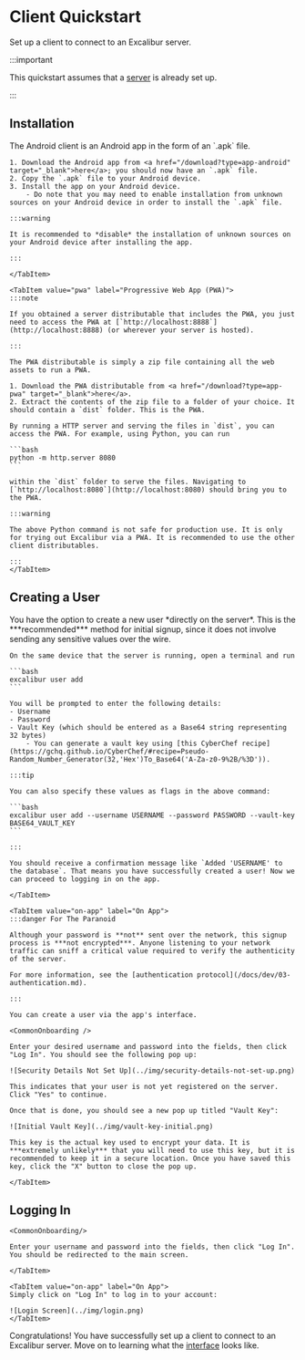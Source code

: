 
# Client Quickstart

Set up a client to connect to an Excalibur server.

:::important

This quickstart assumes that a [server](../01-server.mdx) is already set up.

:::

## Installation

<Tabs groupId="platform">
    <TabItem value="android" label="Android" default>
    The Android client is an Android app in the form of an `.apk` file.

    1. Download the Android app from <a href="/download?type=app-android" target="_blank">here</a>; you should now have an `.apk` file.
    2. Copy the `.apk` file to your Android device.
    3. Install the app on your Android device.
        - Do note that you may need to enable installation from unknown sources on your Android device in order to install the `.apk` file.

    :::warning

    It is recommended to *disable* the installation of unknown sources on your Android device after installing the app.
    
    :::

    </TabItem>

    <TabItem value="pwa" label="Progressive Web App (PWA)">
    :::note
    
    If you obtained a server distributable that includes the PWA, you just need to access the PWA at [`http://localhost:8888`](http://localhost:8888) (or wherever your server is hosted).

    :::
    
    The PWA distributable is simply a zip file containing all the web assets to run a PWA.

    1. Download the PWA distributable from <a href="/download?type=app-pwa" target="_blank">here</a>.
    2. Extract the contents of the zip file to a folder of your choice. It should contain a `dist` folder. This is the PWA.

    By running a HTTP server and serving the files in `dist`, you can access the PWA. For example, using Python, you can run

    ```bash
    python -m http.server 8080
    ```

    within the `dist` folder to serve the files. Navigating to [`http://localhost:8080`](http://localhost:8080) should bring you to the PWA.

    :::warning

    The above Python command is not safe for production use. It is only for trying out Excalibur via a PWA. It is recommended to use the other client distributables.

    :::
    </TabItem>
</Tabs>

## Creating a User

<Tabs groupId="user-creation-method">
    <TabItem value="on-server" label="On Server" default>
    You have the option to create a new user *directly on the server*. This is the ***recommended*** method for initial signup, since it does not involve sending any sensitive values over the wire.

    On the same device that the server is running, open a terminal and run

    ```bash
    excalibur user add
    ```

    You will be prompted to enter the following details:
    - Username
    - Password
    - Vault Key (which should be entered as a Base64 string representing 32 bytes)
        - You can generate a vault key using [this CyberChef recipe](https://gchq.github.io/CyberChef/#recipe=Pseudo-Random_Number_Generator(32,'Hex')To_Base64('A-Za-z0-9%2B/%3D')).

    :::tip

    You can also specify these values as flags in the above command:

    ```bash
    excalibur user add --username USERNAME --password PASSWORD --vault-key BASE64_VAULT_KEY
    ```

    :::

    You should receive a confirmation message like `Added 'USERNAME' to the database`. That means you have successfully created a user! Now we can proceed to logging in on the app.

    </TabItem>
    
    <TabItem value="on-app" label="On App">
    :::danger For The Paranoid

    Although your password is **not** sent over the network, this signup process is ***not encrypted***. Anyone listening to your network traffic can sniff a critical value required to verify the authenticity of the server.

    For more information, see the [authentication protocol](/docs/dev/03-authentication.md).

    :::

    You can create a user via the app's interface.

    <CommonOnboarding />

    Enter your desired username and password into the fields, then click "Log In". You should see the following pop up:

    ![Security Details Not Set Up](../img/security-details-not-set-up.png)

    This indicates that your user is not yet registered on the server. Click "Yes" to continue.

    Once that is done, you should see a new pop up titled "Vault Key":

    ![Initial Vault Key](../img/vault-key-initial.png)

    This key is the actual key used to encrypt your data. It is ***extremely unlikely*** that you will need to use this key, but it is recommended to keep it in a secure location. Once you have saved this key, click the "X" button to close the pop up.

    </TabItem>
</Tabs>

## Logging In

<Tabs groupId="user-creation-method">
    <TabItem value="on-server" label="On Server" default>

    <CommonOnboarding/>

    Enter your username and password into the fields, then click "Log In". You should be redirected to the main screen.

    </TabItem>
    
    <TabItem value="on-app" label="On App">
    Simply click on "Log In" to log in to your account:

    ![Login Screen](../img/login.png)
    </TabItem>
</Tabs>

Congratulations! You have successfully set up a client to connect to an Excalibur server. Move on to learning what the [interface](../../interface.md) looks like.
